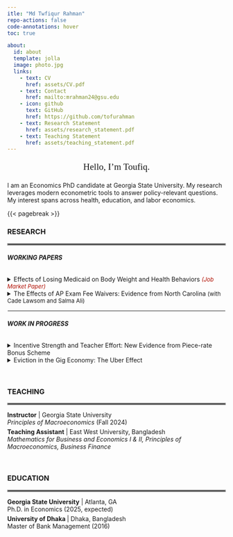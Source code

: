 ```yaml
---
itle: "Md Twfiqur Rahman"
repo-actions: false
code-annotations: hover
toc: true

about:
  id: about
  template: jolla
  image: photo.jpg
  links:
    - text: CV
      href: assets/CV.pdf
    - text: Contact
      href: mailto:mrahman24@gsu.edu
    - icon: github
      text: GitHub
      href: https://github.com/tofurahman
    - text: Research Statement
      href: assets/research_statement.pdf
    - text: Teaching Statement
      href: assets/teaching_statement.pdf
---
```


::: {#about}
<center><p style="font-family: Gill Sans; font-size:150%;">Hello, I'm Toufiq.</p></center>

I am an Economics PhD candidate at Georgia State University. My research leverages modern econometric tools to answer policy-relevant questions. My interest spans across health, education, and labor economics.
:::

{{< pagebreak >}}

### RESEARCH

<hr style="border:2px solid gray">

###### **WORKING PAPERS**

<details>

<summary>Effects of Losing Medicaid on Body Weight and Health Behaviors <font color=blue; size="2"><i>(Job Market Paper)</i></font></summary>

<p style="font-family: Serif;">Approximately 170,000 childless adults abruptly lost Medicaid coverage as a result of Tennessee's 2005 Medicaid reform. Leveraging this policy-induced variation in health insurance coverage, I investigate the impact of large-scale Medicaid disenrollment on body weight and health behaviors. Using Behavioral Risk Factor Surveillance System (BRFSS) data from 1997 to 2010, I estimate synthetic difference-in-differences models that compare Tennessee's outcomes before and after the reform with those of a data-driven, synthetic Tennessee. The findings indicate that the reform increased Body Mass Index (BMI) among Tennessean childless adults by 0.37 points, contributing to roughly 4% rise in the prevalence of overweight or obese individuals (BMI≥25). The effects are strong among young (aged 20-39) as well as female childless adults, who likely experienced disproportionately large coverage loss due to the reform. Examining potential mechanisms, I find that decreased participation in moderate physical activity (e.g., cycling, swimming) and dietary changes partially explain the weight gain.</p>

</details>

<details>

<summary>The Effects of AP Exam Fee Waivers: Evidence from North Carolina <font size="2">(with Cade Lawsom and Salma Ali)</font></summary>				

<p style="font-family: Serif;">We leverage policy-induced variation in the out-of-pocket cost of taking Advanced Placement (AP) exams and within student variation to examine the effects of North Carolina\'s AP exam fee waiver policy on AP course enrollment, exam taking, and exam performance. Our use of course-level administrative data and student fixed effects address several limitations of prior studies. We find that the fee waivers increase the likelihood of an AP enrollee to take the AP test, but does not decrease the probability of passing the test. In contrast to previous studies, we find no effect on AP course enrollment. We provide evidence that fee waivers reduce racial gap in AP exam taking and potential college credit accumulation.</p>

</details>

<hr style="border:1px solid white">

###### **WORK IN PROGRESS**

<details>

<summary>Incentive Strength and Teacher Effort: New Evidence from Piece-rate Bonus Scheme</summary>

</details>

<details>

<summary>Eviction in the Gig Economy: The Uber Effect</summary>

</details>

<br>

### TEACHING

<hr style="border:2px solid gray">

<p style="margin:0px; padding:0px;">

<b>Instructor</b> | Georgia State University</p>

<p style="margin:0px; padding:0px;margin-bottom:5px;"><i>Principles of Macroeconomics</i> (Fall 2024)</p>

<p style="margin:0px; padding:0px;">

<b>Teaching Assistant</b> \| East West University, Bangladesh</p>

<p style="margin:0px; padding:0px;"><i>Mathematics for Business and Economics I & II, Principles of Macroeconomics, Business Finance</i></p>

<br>

### EDUCATION

<hr style="border:2px solid gray">

<p style="margin:0px; padding:0px;margin-bottom:0px;"><b>Georgia State University</b> | Atlanta, GA</p>

<p style="margin:0px; padding:0px;margin-bottom:5px;"> Ph.D. in Economics (2025, expected)</p>

<p style="margin:0px; padding:0px;">

<b> University of Dhaka </b> | Dhaka, Bangladesh</p>

<p style="margin:0px; padding:0px;margin-bottom:5px">Master of Bank Management (2016)</p>
